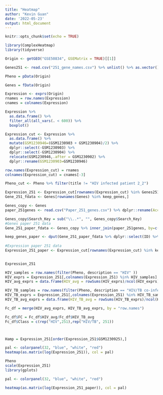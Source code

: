 ```yaml
---
title: "Heatmap"
author: "Kevin Guan"
date: '2022-05-23'
output: html_document
---
```


```r
knitr::opts_chunk$set(echo = TRUE)

library(ComplexHeatmap)
library(tidyverse)

Origin <- getGEO("GSE50834", GSEMatrix = TRUE)[[1]]

Genes251 <- read.csv("251_gene_names.csv") %>% unlist() %>% as.vector()

Pheno = pData(Origin)

Genes = fData(Origin)

Expression <- exprs(Origin)
rnames = row.names(Expression)
cnames = colnames(Expression)

Expression %>% 
  as.data.frame() %>% 
  filter_all(all_vars(. < 600)) %>% 
  boxplot()

Expression_cut <- Expression %>% 
  as.data.frame() %>% 
  mutate(GSM1230946=(GSM1230903 + GSM1230904)/2) %>%
  dplyr::select(-GSM1230903) %>%
  dplyr::select(-GSM1230904) %>%
  relocate(GSM1230946,.after = GSM1230902) %>%
  dplyr::rename(GSM1230903=GSM1230946)

row.names(Expression_cut) = rnames
colnames(Expression_cut) = cnames[-3]

Pheno_cut <- Pheno %>% filter(title != "HIV infected patient 2_2")

Expression_251 <- Expression_cut[rownames(Expression_cut) %in% Genes251,]
Gene_251_fdata <- Genes[rownames(Genes) %in% keep_genes,]

```

```r
Genes_copy <- Genes
paper_251genes <- read.csv("Paper_251_genes.csv") %>% dplyr::rename(Accession=1) %>% filter(row_number() %in% c(1:251))

Genes_copy$Search_Key = sub("\\..*", "", Genes_copy$Search_Key)
#Genes paper 251 data
Gene_251_paper_fdata <- Genes_copy %>% inner_join(paper_251genes, by=c("Search_Key" = "Accession", "Symbol")) %>% filter(row_number() %in% c(1:251))

keep_genes_paper <- dput(Gene_251_paper_fdata %>% dplyr::select(ID) %>% unlist() %>% as.vector())
                                                                                                              
#Expression paper 251 data
Expression_251_paper <- Expression_cut[rownames(Expression_cut) %in% keep_genes_paper,]
     
```


```r

Expression_251

HIV_samples = row.names(filter(Pheno, description == "HIV" ))
HIV_exprs = Expression_251[,colnames(Expression_251) %in% HIV_samples]
HIV_avg_exprs = data.frame(HIV_avg = rowSums(HIV_exprs)/ncol(HIV_exprs))

HIV_TB_samples = row.names(filter(Pheno, description == "HIV/TB co-infection" ))
HIV_TB_exprs = Expression_251[,colnames(Expression_251) %in% HIV_TB_samples]
HIV_TB_avg_exprs = data.frame(HIV_TB_avg = rowSums(HIV_TB_exprs)/ncol(HIV_TB_exprs))

Fc_df = merge(HIV_avg_exprs, HIV_TB_avg_exprs, by = "row.names")

Fc_df$FC = Fc_df$HIV_avg/Fc_df$HIV_TB_avg
Fc_df$Class = c(rep("HIV",251),rep("HIV/TB", 251))



Hamp = Expression_251[order(Expression_251$GSM1230925),]

pal <- colorpanel(32, "blue", "white", "red")
heatmap(as.matrix(log(Expression_251)), col = pal)

Pheno
scale(Expression_251)
library(gplots)


```

```r
pal <- colorpanel(32, "blue", "white", "red")

heatmap(as.matrix(log(Expression_251_paper)), col = pal)
```

